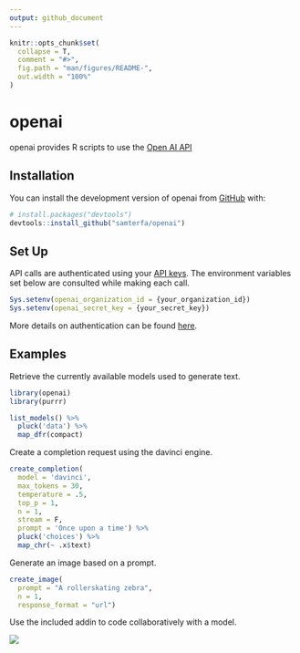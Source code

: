 ```yaml
---
output: github_document
---
```


<!-- README.md is generated from README.Rmd. Please edit that file -->

```r
knitr::opts_chunk$set(
  collapse = T,
  comment = "#>",
  fig.path = "man/figures/README-",
  out.width = "100%"
)
```

# openai

<!-- badges: start -->
<!-- badges: end -->

openai provides R scripts to use the [Open AI API](https://beta.openai.com/docs/api-reference/)

## Installation

You can install the development version of openai from [GitHub](https://github.com/samterfa/openai) with:

``` r
# install.packages("devtools")
devtools::install_github("samterfa/openai")
```

## Set Up

API calls are authenticated using your [API keys](https://beta.openai.com/account/api-keys). The environment variables set below are consulted while making each call.

```r
Sys.setenv(openai_organization_id = {your_organization_id})
Sys.setenv(openai_secret_key = {your_secret_key})
```

More details on authentication can be found [here](https://platform.openai.com/docs/api-reference/authentication).

## Examples

Retrieve the currently available models used to generate text.

```r
library(openai)
library(purrr)

list_models() %>% 
  pluck('data') %>% 
  map_dfr(compact)
```

Create a completion request using the davinci engine.

```r
create_completion(
  model = 'davinci', 
  max_tokens = 30,
  temperature = .5,
  top_p = 1,
  n = 1,
  stream = F, 
  prompt = 'Once upon a time') %>% 
  pluck('choices') %>% 
  map_chr(~ .x$text)
```

Generate an image based on a prompt.

```r
create_image(
  prompt = "A rollerskating zebra", 
  n = 1, 
  response_format = "url")
```

Use the included addin to code collaboratively with a model.

![](openai RStudio demo.gif)

